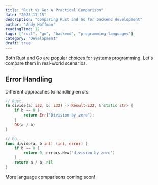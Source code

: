 ```yaml
---
title: "Rust vs Go: A Practical Comparison"
date: "2023-11-15"
description: "Comparing Rust and Go for backend development"
author: "Andy Hoffman"
readingTime: 12
tags: ["rust", "go", "backend", "programming-languages"]
category: "Development"
draft: true
---
```


Both Rust and Go are popular choices for systems programming. Let's compare them in real-world scenarios.

## Error Handling

Different approaches to handling errors:

```rust
// Rust
fn divide(a: i32, b: i32) -> Result<i32, &'static str> {
    if b == 0 {
        return Err("Division by zero");
    }
    Ok(a / b)
}
```

```go
// Go
func divide(a, b int) (int, error) {
    if b == 0 {
        return 0, errors.New("division by zero")
    }
    return a / b, nil
}
```

More language comparisons coming soon!
